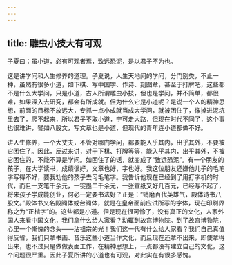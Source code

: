 ```yaml
---
---
---
```

title: 雕虫小技大有可观
---




子夏曰：虽小道，必有可观者焉，致远恐泥，是以君子不为也。

这是讲学问和人生修养的道理。子夏说，人生天地间的学问，分门别类，不止一种，虽然有很多小道，如下棋、写中国字、作诗、刻图章，甚至于打牌吧，这些都不是什么大学问，只是小道，古人所谓雕虫小技，但也是学问，并不简单，都很难，如果深入去研究，都会有所成就。但为什么它是小道呢？是说一个人的精神思想，前面的目标不放远大，专抓一点小成就当成大学问，就被困住了，像掉进泥坑里去了，爬不起来，所以君子不取小道，宁可走大路，但现在时代不同了，这个事也很难讲，譬如八股文，写文章也是小道，但现代的青年连小道都做不好。

讲人生修养，一个大丈夫，不管对哪门学问，都要能入乎其内，出乎其外，不要被它困住了。因此，反过来讲，对于下棋、打牌等等，能入乎其内，出乎其外，不被它困住的，不能不算是学问。如困住了的话，就变成了“致远恐泥”。有一个朋友的孩子，在大学读书，成绩很好，文章也好，字也好。我这位朋友还嫌他儿子的毛笔字写得不好，要我劝他的孩子去习毛笔字。我告诉他现在已经到了用打字机的时代，而且一支笔千余元，一锭墨二千余元，一张宣纸又好几百元，已经写不起了，将来孩子学成能创业，何必一定要书法好？正是：“销磨百代英雄气，殿体诗书八股文。”殿体书又名殿阁体或台阁体，就是在皇帝面前应试所写的字体，现在印刷界称之为“正楷字”的。这些都是小道。但是现在很可怜了，没有真正的文化，人家外国人来看中国文化，我们拿什么给人家看？动辄到故宫博物院。到了故宫博物院，心里一个惭愧的念头——沾祖宗的光！我们这一代有什么给人家看？我们自己真值得反省，我们只拿书画、音乐这些小道当作文化，而且现在还拿不出来，即使拿得出来，也不过只是做做表面工作，在精神思想上，一点都没有建立自己的文化，这个问题很严重。因此子夏所讲的小道也有可观，对此实在有很多感愧。